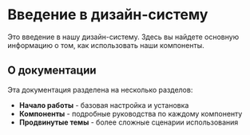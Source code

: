 
<Meta title="Гайды/Введение" />

# Введение в дизайн-систему

Это введение в нашу дизайн-систему. Здесь вы найдете основную информацию о том, как использовать наши компоненты.

## О документации

Эта документация разделена на несколько разделов:
- **Начало работы** - базовая настройка и установка
- **Компоненты** - подробные руководства по каждому компоненту
- **Продвинутые темы** - более сложные сценарии использования